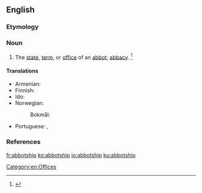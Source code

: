 ==English==

===Etymology===
{{suffix|abbot|ship|lang=en}}

===Noun===
{{en-noun}}

# The [[state]], [[term]], or [[office]] of an [[abbot]]; [[abbacy]]. {{defdate|First attested around 1350 to 1470.}}<ref>{{R:SOED5|page=3}}</ref>

====Translations====
{{trans-top|the state or office of an abbot}}
* Armenian: {{t+|hy|աբբայություն|sc=Armn}}
* Finnish: {{t|fi|apottius}}
* Ido: {{t+|io|abadeso}}
* Norwegian:
*: Bokmål: {{t|no|abbedverdighet}}
{{trans-mid}}
* Portuguese: {{t|pt|abadiado|m}}, {{t+|pt|abadado|m}}
{{trans-bottom}}

===References===
<references/>

[[Category:en:Offices]]

[[fr:abbotship]]
[[ko:abbotship]]
[[io:abbotship]]
[[ku:abbotship]]